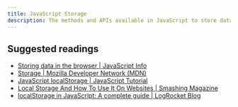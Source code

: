 ```yaml
---
title: JavaScript Storage
description: The methods and APIs available in JavaScript to store data locally in a user's browser, such as localStorage, sessionStorage, and cookies
---
```


## Suggested readings

- [Storing data in the browser | JavaScript Info](https://javascript.info/data-storage)
- [Storage | Mozilla Developer Network (MDN)](https://developer.mozilla.org/en-US/docs/Web/API/Storage)
- [JavaScript localStorage | JavaScript Tutorial](https://www.javascripttutorial.net/web-apis/javascript-localstorage/)
- [Local Storage And How To Use It On Websites | Smashing Magazine](https://www.smashingmagazine.com/2010/10/local-storage-and-how-to-use-it/)
- [localStorage in JavaScript: A complete guide | LogRocket Blog](https://blog.logrocket.com/localstorage-javascript-complete-guide/)
